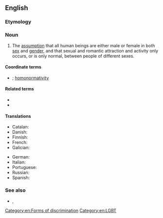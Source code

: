 ==English==

===Etymology===
{{prefix|en|hetero|normativity}}

===Noun===
{{en-noun|~}}

# The [[assumption]] that all human beings are either male or female in both [[sex]] and [[gender]], and that sexual and romantic attraction and activity only occurs, or is only normal, between people of different sexes.

====Coordinate terms====
* {{l|en|cisnormativity}}; [[homonormativity]] {{q|see there for more}}

====Related terms====
* {{l|en|heteronormative}}
* {{l|en|heterosexism}}

====Translations====
{{trans-top|heteronormativity}}
* Catalan: {{t|ca|heteronormativitat|f}}
* Danish: {{t|da|heteronormativitet|c}}
* Finnish: {{t+|fi|heteronormatiivisuus}}
* French: {{t+|fr|hétéronormativité|f}}
* Galician: {{t|gl|heteronormatividade|f}}
{{trans-mid}}
* German: {{t+|de|Heteronormativität|f}}
* Italian: {{t|it|eteronormatività|f}}
* Portuguese: {{t|pt|heteronormatividade|f}}
* Russian: {{t+|ru|гетеронормати́вность|f}}
* Spanish: {{t+|es|heteronormatividad|f}}
{{trans-bottom}}

===See also===
* {{l|en|cisnormative}}, {{l|en|homonormative}}

[[Category:en:Forms of discrimination]]
[[Category:en:LGBT]]